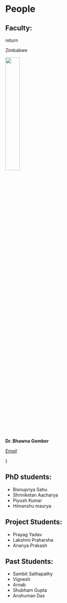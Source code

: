 
# People

## Faculty:

  return <p>Zimbabwe
        <div className={styles.card}>
         <div>
          <a href="https://github.com/prayagyadav/shivani_code/blob/master/plots/ver7/boosted/e/debug_MET_pTwithoutvetos_BCatTope_2018.png">
           <img src="https://github.com/prayagyadav/shivani_code/blob/master/plots/ver7/boosted/e/debug_MET_pTwithoutvetos_BCatTope_2018.png?raw=true" width="30%" />
          </a>
         </div>
         <div className="container">
           <p><b>Dr. Bhawna Gomber</b></p>
           <a href="bhawna.gomber@cern.ch"><i>Email</i></a>
         </div>
        </div>
        </p>
}

<card />

## PhD students:
  * Bisnupriya Sahu
  * Shriniketan Aacharya
  * Piyush Kumar
  * Himanshu maurya

## Project Students:
  * Prayag Yadav
  * Lakshmi Praharsha
  * Ananya Prakash

## Past Students: 
  * Sambit Sathapathy
  * Vignesh
  * Arnab
  * Shubham Gupta
  * Anshuman Das
